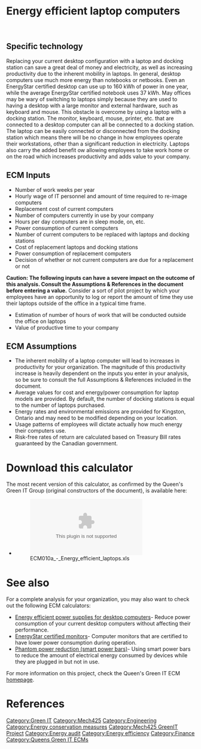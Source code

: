 {{Statusboxtop}}
{{Template:Status-Verified|Queen's University Green IT Group}}
{{boxbottom}}


=Energy efficient laptop computers=


{{ECMbutton|ECM010a_-_Energy_efficient_laptops.xls}}
<br>

==Specific technology==
Replacing your current desktop configuration with a laptop and docking station can save a great deal of money and electricity, as well as increasing productivity due to the inherent mobility in laptops. In general, desktop computers use much more energy than notebooks or netbooks. Even an EnergyStar certified desktop can use up to 160 kWh of power in one year, while the average EnergyStar certified notebook uses 37 kWh. May offices may be wary of switching to laptops simply because they are used to having a desktop with a large monitor and external hardware, such as keyboard and mouse. This obstacle is overcome by using a laptop with a docking station. The monitor, keyboard, mouse, printer, etc. that are connected to a desktop computer can all be connected to a docking station. The laptop can be easily connected or disconnected from the docking station which means there will be no change in how employees operate their workstations, other than a significant reduction in electricity. Laptops also carry the added benefit ow allowing employees to take work home or on the road which increases productivity and adds value to your company.

==ECM Inputs==
*Number of work weeks per year
*Hourly wage of IT personnel and amount of time required to re-image computers
*Replacement cost of current computers
*Number of computers currently in use by your company
*Hours per day computers are in sleep mode, on, etc.
*Power consumption of current computers
*Number of current computers to be replaced with laptops and docking stations
*Cost of replacement laptops and docking stations
*Power consumption of replacement computers
*Decision of whether or not current computers are due for a replacement or not
'''Caution: The following inputs can have a severe impact on the outcome of this analysis. Consult the Assumptions & References in the document before entering a value.''' Consider a sort of pilot project by which your employees have an opportunity to log or report the amount of time they use their laptops outside of the office in a typical time frame. 
*Estimation of number of hours of work that will be conducted outside the office on laptops
*Value of productive time to your company

==ECM Assumptions==
*The inherent mobility of a laptop computer will lead to increases in productivity for your organization. The magnitude of this productivity increase is heavily dependent on the inputs you enter in your analysis, so be sure to consult the full Assumptions & References included in the document.
*Average values for cost and energy/power consumption for laptop models are provided. By default, the number of docking stations is equal to the number of laptops purchased.
*Energy rates and environmental emissions are provided for Kingston, Ontario and may need to be modified depending on your location.
*Usage patterns of employees will dictate actually how much energy their computers use.
*Risk-free rates of return are calculated based on Treasury Bill rates guaranteed by the Canadian government.

=Download this calculator=
The most recent version of this calculator, as confirmed by the Queen's Green IT Group (original constructors of the document), is available here:
*[[File:ECM010a_-_Energy_efficient_laptops.xls]]

=See also=
For a complete analysis for your organization, you may also want to check out the following ECM calculators:
*[[Energy_efficient_power_supplies_for_desktop_computer| Energy efficient power supplies for desktop computers]]- Reduce power consumption of your current desktop computers without affecting their performance.
*[[Energy_Star_Monitors| EnergyStar certified monitors]]- Computer monitors that are certified to have lower power consumption during operation.
*[[Phantom_power_reduction_(smart_power_bars)| Phantom power reduction (smart power bars)]]- Using smart power bars to reduce the amount of electrical energy consumed by devices while they are plugged in but not in use.

For more information on this project, check the Queen's Green IT ECM [[:Category:Queens_Green_IT_ECMs| homepage]].

=References=
<references/>

[[Category:Green IT]]
[[Category:Mech425]]
[[Category:Engineering]]
[[Category:Energy conservation measures]]
[[Category:Mech425 GreenIT Project]]
[[Category:Energy audit]]
[[Category:Energy efficiency]]
[[Category:Finance]]
[[Category:Queens Green IT ECMs]]